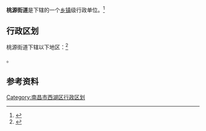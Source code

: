 {{中国乡级行政区|36/01/03/011/000}}
'''桃源街道'''是{{PRC admin/fullname|36/01/03/006/000|3}}下辖的一个[[乡镇|乡镇]]级行政单位。<ref>{{PRC admin/ref sgc|{{PRC admin/parent|36/01/03/011/000}}}}</ref>

== 行政区划 ==

桃源街道下辖以下地区：<ref>{{PRC admin/ref sgc|36/01/03/011/000}}</ref>

{{PRC admin/children|36/01/03/011/000}}。

== 参考资料 ==

{{reflist}}

{{行政区划小作品}}
{{PRC admin/navcat|36/01/03/011/000}}

{{南昌市西湖区行政区划}}
{{江西小作品}}

[[Category:南昌市西湖区行政区划|Category:南昌市西湖区行政区划]]